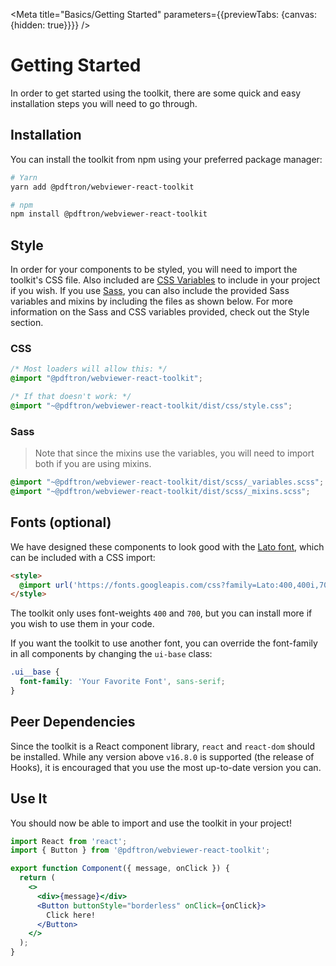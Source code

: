 
<Meta title="Basics/Getting Started" parameters={{previewTabs: {canvas: {hidden: true}}}} />

# Getting Started

In order to get started using the toolkit, there are some quick and easy
installation steps you will need to go through.

## Installation

You can install the toolkit from npm using your preferred package manager:

```bash
# Yarn
yarn add @pdftron/webviewer-react-toolkit

# npm
npm install @pdftron/webviewer-react-toolkit
```

## Style

In order for your components to be styled, you will need to import the toolkit's
CSS file. Also included are
[CSS Variables](https://developer.mozilla.org/en-US/docs/Web/CSS/Using_CSS_custom_properties)
to include in your project if you wish. If you use
[Sass](https://sass-lang.com/), you can also include the provided Sass
variables and mixins by including the files as shown below. For more information
on the Sass and CSS variables provided, check out
the <LinkTo title="Style/Colors">Style section</LinkTo>.

### CSS

```css
/* Most loaders will allow this: */
@import "@pdftron/webviewer-react-toolkit";

/* If that doesn't work: */
@import "~@pdftron/webviewer-react-toolkit/dist/css/style.css";
```

### Sass

> Note that since the mixins use the variables, you will need to import both if
> you are using mixins.

```scss
@import "~@pdftron/webviewer-react-toolkit/dist/scss/_variables.scss";
@import "~@pdftron/webviewer-react-toolkit/dist/scss/_mixins.scss";
```

## Fonts (optional)

We have designed these components to look good with the
[Lato font](https://fonts.google.com/specimen/Lato), which can be included with
a CSS import:

```html
<style>
  @import url('https://fonts.googleapis.com/css?family=Lato:400,400i,700,700i&display=swap');
</style>
```

The toolkit only uses font-weights `400` and `700`, but you can install more if
you wish to use them in your code.

If you want the toolkit to use another font, you can override the font-family in 
all components by changing the `ui-base` class:

```css
.ui__base {
  font-family: 'Your Favorite Font', sans-serif;
}
```

## Peer Dependencies

Since the toolkit is a React component library, `react` and `react-dom` should
be installed. While any version above `v16.8.0` is supported (the release of
Hooks), it is encouraged that you use the most up-to-date version you can.

## Use It

You should now be able to import and use the toolkit in your project!

```jsx
import React from 'react';
import { Button } from '@pdftron/webviewer-react-toolkit';

export function Component({ message, onClick }) {
  return (
    <>
      <div>{message}</div>
      <Button buttonStyle="borderless" onClick={onClick}>
        Click here!
      </Button>
    </>
  );
}
```
